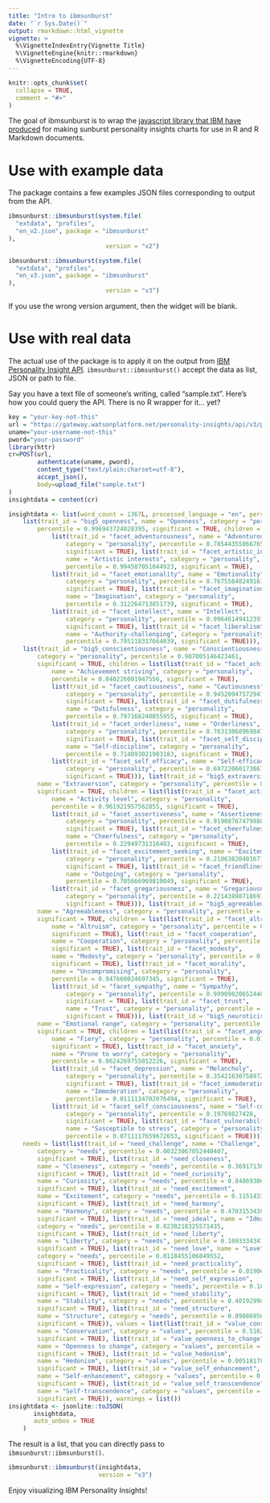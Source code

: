 ```yaml
---
title: "Intro to ibmsunburst"
date: "`r Sys.Date()`"
output: rmarkdown::html_vignette
vignette: >
  %\VignetteIndexEntry{Vignette Title}
  %\VignetteEngine{knitr::rmarkdown}
  %\VignetteEncoding{UTF-8}
---
```


```r
knitr::opts_chunk$set(
  collapse = TRUE,
  comment = "#>"
)
```

The goal of ibmsunburst is to wrap the [javascript library that IBM have produced](https://github.com/personality-insights/sunburst-chart/) for making sunburst personality insights charts for use in R and R Markdown documents.

# Use with example data

The package contains a few examples JSON files corresponding to output from the API.

```r
ibmsunburst::ibmsunburst(system.file(
  "extdata", "profiles",
  "en_v2.json", package = "ibmsunburst"
),
                           version = "v2")

ibmsunburst::ibmsunburst(system.file(
  "extdata", "profiles",
  "en_v3.json", package = "ibmsunburst"
),
                           version = "v3")

```

If you use the wrong version argument, then the widget will be blank. 

# Use with real data

The actual use of the package is to apply it on the output from [IBM Personality Insight API](https://www.ibm.com/watson/developercloud/personality-insights/api/v3/). `ibmsunburst::ibmsunburst()` accept the data as list, JSON or path to file.

Say you have a text file of someone's writing, called "sample.txt". Here's how you could query the API. There is no R wrapper for it... yet?

```r
key = "your-key-not-this"
url = "https://gateway.watsonplatform.net/personality-insights/api/v3/profile?version=2017-10-13"
uname="your-username-not-this"
pword="your-password"
library(httr)
cr=POST(url,
        authenticate(uname, pword),
        content_type("text/plain;charset=utf-8"),
        accept_json(),
        body=upload_file("sample.txt")
)
insightdata = content(cr)
```

```r
insightdata <- list(word_count = 1367L, processed_language = "en", personality = list(
    list(trait_id = "big5_openness", name = "Openness", category = "personality", 
        percentile = 0.996943724028395, significant = TRUE, children = list(
            list(trait_id = "facet_adventurousness", name = "Adventurousness", 
                category = "personality", percentile = 0.785443558667659, 
                significant = TRUE), list(trait_id = "facet_artistic_interests", 
                name = "Artistic interests", category = "personality", 
                percentile = 0.994587051044923, significant = TRUE), 
            list(trait_id = "facet_emotionality", name = "Emotionality", 
                category = "personality", percentile = 0.76755648249161, 
                significant = TRUE), list(trait_id = "facet_imagination", 
                name = "Imagination", category = "personality", 
                percentile = 0.312264713851739, significant = TRUE), 
            list(trait_id = "facet_intellect", name = "Intellect", 
                category = "personality", percentile = 0.996461494123912, 
                significant = TRUE), list(trait_id = "facet_liberalism", 
                name = "Authority-challenging", category = "personality", 
                percentile = 0.795118317664039, significant = TRUE))), 
    list(trait_id = "big5_conscientiousness", name = "Conscientiousness", 
        category = "personality", percentile = 0.987005146423461, 
        significant = TRUE, children = list(list(trait_id = "facet_achievement_striving", 
            name = "Achievement striving", category = "personality", 
            percentile = 0.840226001947556, significant = TRUE), 
            list(trait_id = "facet_cautiousness", name = "Cautiousness", 
                category = "personality", percentile = 0.94520947572947, 
                significant = TRUE), list(trait_id = "facet_dutifulness", 
                name = "Dutifulness", category = "personality", 
                percentile = 0.797168240855955, significant = TRUE), 
            list(trait_id = "facet_orderliness", name = "Orderliness", 
                category = "personality", percentile = 0.763130689698473, 
                significant = TRUE), list(trait_id = "facet_self_discipline", 
                name = "Self-discipline", category = "personality", 
                percentile = 0.714893021903183, significant = TRUE), 
            list(trait_id = "facet_self_efficacy", name = "Self-efficacy", 
                category = "personality", percentile = 0.697220601738676, 
                significant = TRUE))), list(trait_id = "big5_extraversion", 
        name = "Extraversion", category = "personality", percentile = 0.0812673040803595, 
        significant = TRUE, children = list(list(trait_id = "facet_activity_level", 
            name = "Activity level", category = "personality", 
            percentile = 0.961921957562855, significant = TRUE), 
            list(trait_id = "facet_assertiveness", name = "Assertiveness", 
                category = "personality", percentile = 0.919087674799881, 
                significant = TRUE), list(trait_id = "facet_cheerfulness", 
                name = "Cheerfulness", category = "personality", 
                percentile = 0.22949731316403, significant = TRUE), 
            list(trait_id = "facet_excitement_seeking", name = "Excitement-seeking", 
                category = "personality", percentile = 0.210638204016778, 
                significant = TRUE), list(trait_id = "facet_friendliness", 
                name = "Outgoing", category = "personality", 
                percentile = 0.705666969810049, significant = TRUE), 
            list(trait_id = "facet_gregariousness", name = "Gregariousness", 
                category = "personality", percentile = 0.221438987186917, 
                significant = TRUE))), list(trait_id = "big5_agreeableness", 
        name = "Agreeableness", category = "personality", percentile = 0.189345596292676, 
        significant = TRUE, children = list(list(trait_id = "facet_altruism", 
            name = "Altruism", category = "personality", percentile = 0.971398259858467, 
            significant = TRUE), list(trait_id = "facet_cooperation", 
            name = "Cooperation", category = "personality", percentile = 0.822012812195996, 
            significant = TRUE), list(trait_id = "facet_modesty", 
            name = "Modesty", category = "personality", percentile = 0.765562739654055, 
            significant = TRUE), list(trait_id = "facet_morality", 
            name = "Uncompromising", category = "personality", 
            percentile = 0.947660024697345, significant = TRUE), 
            list(trait_id = "facet_sympathy", name = "Sympathy", 
                category = "personality", percentile = 0.999090206524463, 
                significant = TRUE), list(trait_id = "facet_trust", 
                name = "Trust", category = "personality", percentile = 0.828176107542339, 
                significant = TRUE))), list(trait_id = "big5_neuroticism", 
        name = "Emotional range", category = "personality", percentile = 0.944973989307574, 
        significant = TRUE, children = list(list(trait_id = "facet_anger", 
            name = "Fiery", category = "personality", percentile = 0.0142773913194722, 
            significant = TRUE), list(trait_id = "facet_anxiety", 
            name = "Prone to worry", category = "personality", 
            percentile = 0.0624269755012226, significant = TRUE), 
            list(trait_id = "facet_depression", name = "Melancholy", 
                category = "personality", percentile = 0.354216307589723, 
                significant = TRUE), list(trait_id = "facet_immoderation", 
                name = "Immoderation", category = "personality", 
                percentile = 0.0111134702076494, significant = TRUE), 
            list(trait_id = "facet_self_consciousness", name = "Self-consciousness", 
                category = "personality", percentile = 0.19769827428, 
                significant = TRUE), list(trait_id = "facet_vulnerability", 
                name = "Susceptible to stress", category = "personality", 
                percentile = 0.0711117659672653, significant = TRUE)))), 
    needs = list(list(trait_id = "need_challenge", name = "Challenge", 
        category = "needs", percentile = 0.00323067052440407, 
        significant = TRUE), list(trait_id = "need_closeness", 
        name = "Closeness", category = "needs", percentile = 0.369171300274383, 
        significant = TRUE), list(trait_id = "need_curiosity", 
        name = "Curiosity", category = "needs", percentile = 0.848693866377943, 
        significant = TRUE), list(trait_id = "need_excitement", 
        name = "Excitement", category = "needs", percentile = 0.115143383628372, 
        significant = TRUE), list(trait_id = "need_harmony", 
        name = "Harmony", category = "needs", percentile = 0.470315343866337, 
        significant = TRUE), list(trait_id = "need_ideal", name = "Ideal", 
        category = "needs", percentile = 0.0238218325571435, 
        significant = TRUE), list(trait_id = "need_liberty", 
        name = "Liberty", category = "needs", percentile = 0.109333434706629, 
        significant = TRUE), list(trait_id = "need_love", name = "Love", 
        category = "needs", percentile = 0.0118455106849552, 
        significant = TRUE), list(trait_id = "need_practicality", 
        name = "Practicality", category = "needs", percentile = 0.0190624787232559, 
        significant = TRUE), list(trait_id = "need_self_expression", 
        name = "Self-expression", category = "needs", percentile = 0.185177146506239, 
        significant = TRUE), list(trait_id = "need_stability", 
        name = "Stability", category = "needs", percentile = 0.401929984925831, 
        significant = TRUE), list(trait_id = "need_structure", 
        name = "Structure", category = "needs", percentile = 0.890868560456619, 
        significant = TRUE)), values = list(list(trait_id = "value_conservation", 
        name = "Conservation", category = "values", percentile = 0.51625249059153, 
        significant = TRUE), list(trait_id = "value_openness_to_change", 
        name = "Openness to change", category = "values", percentile = 0.622535290077671, 
        significant = TRUE), list(trait_id = "value_hedonism", 
        name = "Hedonism", category = "values", percentile = 0.00518178665341018, 
        significant = TRUE), list(trait_id = "value_self_enhancement", 
        name = "Self-enhancement", category = "values", percentile = 0.00121154980290994, 
        significant = TRUE), list(trait_id = "value_self_transcendence", 
        name = "Self-transcendence", category = "values", percentile = 0.3449575740568, 
        significant = TRUE)), warnings = list())
insightdata <- jsonlite::toJSON(
       insightdata,
       auto_unbox = TRUE
    )

```

The result is a list, that you can directly pass to `ibmsunburst::ibmsunburst()`.

```r
ibmsunburst::ibmsunburst(insightdata,
                         version = "v3")

```

Enjoy visualizing IBM Personality Insights!
